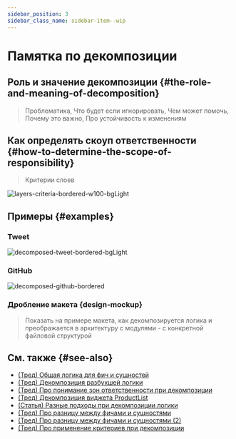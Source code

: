 ```yaml
---
sidebar_position: 3
sidebar_class_name: sidebar-item--wip
---
```



# Памятка по декомпозиции

<WIP ticket="213" />

## Роль и значение декомпозиции {#the-role-and-meaning-of-decomposition}

> Проблематика, Что будет если игнорировать, Чем может помочь, Почему это важно, Про устойчивость к изменениям

## Как определять скоуп ответственности {#how-to-determine-the-scope-of-responsibility}

> Критерии слоев

![layers-criteria-bordered-w100-bgLight](/img/layers/criteria.png)

## Примеры {#examples}

### Tweet

![decomposed-tweet-bordered-bgLight](/img/decompose-twitter.png)

### GitHub

![decomposed-github-bordered](/img/decompose-github.jpg)

### Дробление макета {design-mockup}

<WIP ticket="224" />

> Показать на примере макета, как декомпозируется логика и преображается в архитектуру с модулями - с конкретной файловой структурой

## См. также {#see-also}
- [(Тред) Общая логика для фич и сущностей](https://t.me/feature_sliced/4262)
- [(Тред) Декомпозиция разбухшей логики](https://t.me/feature_sliced/4210)
- [(Тред) Про понимание зон ответственности при декомпозиции](https://t.me/feature_sliced/4088)
- [(Тред) Декомпозиция виджета ProductList](https://t.me/feature_sliced/3828)
- [(Статья) Разные подходы при декомпозиции логики](https://www.pluralsight.com/guides/how-to-organize-your-react-+-redux-codebase)
- [(Тред) Про разницу между фичами и сущностями](https://t.me/feature_sliced/3776)
- [(Тред) Про разницу между фичами и сущностями (2)](https://t.me/feature_sliced/3248)
- [(Тред) Про применение критериев при декомпозиции](https://t.me/feature_sliced/3833)
